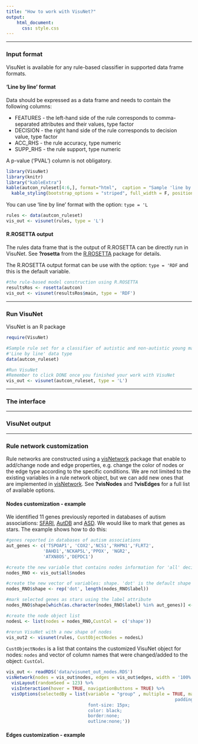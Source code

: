 ```yaml
---
title: "How to work with VisuNet?"
output:
    html_document:
      css: style.css
---
```


***

### Input format
 

VisuNet is available for any rule-based classifier in supported data frame formats.

#### 'Line by line' format

Data should be expressed as a data frame and needs to contain the following columns:

* FEATURES - the left-hand side of the rule corresponds to comma-separated attributes and their values, type factor 
* DECISION - the right hand side of the rule corresponds to decision value, type factor
* ACC_RHS - the rule accuracy, type numeric 
* SUPP_RHS - the rule support, type numeric

A p-value ('PVAL') column is not obligatory.

```r
library(VisuNet)
library(knitr)
library("kableExtra")
kable(autcon_ruleset[4:6,], format="html",  caption = "Sample 'line by line' data frame") %>%
  kable_styling(bootstrap_options = "striped", full_width = F, position = "left")
```


You can use 'line by line' format with the option:
`type = 'L`


```r
rules <- data(autcon_ruleset)
vis_out <- visunet(rules, type = 'L')
```

#### R.ROSETTA output

The rules data frame that is the output of R.ROSETTA can be directly run in VisuNet. See **?rosetta** from the [R.ROSETTA](https://github.com/komorowskilab/R.ROSETTA.git) package for details.

The R.ROSETTA output format can be use with the option:
`type = 'RDF` and this is the default variable.

```r
#the rule-based model construction using R.ROSETTA
resultsRos <- rosetta(autcon)
vis_out <- visunet(resultsRos$main, type = 'RDF')
```

***
### Run VisuNet


VisuNet is an R package 

```r
require(VisuNet)

#Sample rule set for a classifier of autistic and non-autistic young males
#'Line by line' data type
data(autcon_ruleset)

#Run VisuNet
#Remember to click DONE once you finished your work with VisuNet
vis_out <- visunet(autcon_ruleset, type = 'L')
```

***
### The interface



***
### VisuNet output



***
### Rule network customization


Rule networks are constructed using a [visNetwork](https://github.com/datastorm-open/visNetwork) package that enable to add/change node and edge properties, e.g. change the color of nodes or the edge type according to the specific conditions. We are not limited to the existing variables in a rule network object, but we can add new ones that are implemented in [visNetwork](https://github.com/datastorm-open/visNetwork). See **?visNodes** and **?visEdges** for a full list of available options.

#### Nodes customization - example

We identified 11 genes previously reported in databases of autism associations: [SFARI](https://gene.sfari.org/), [AutDB](http://autism.mindspec.org/autdb/Welcome.do) and [ASD](http://asd.princeton.edu). We would like to mark that genes as stars. The example shows how to do this:

```r
#genes reported in databases of autism associations
aut_genes <- c('TSPOAP1', 'COX2','NCS1','RHPN1','FLRT2',
              'BAHD1','NCKAP5L','PPOX', 'NGR2',
              'ATXN8OS','DEPDC1')

#create the new variable that contains nodes information for 'all' decisions
nodes_RNO <- vis_out$all$nodes

#create the new vector of variables: shape. 'dot' is the default shape of nodes
nodes_RNO$shape <- rep('dot', length(nodes_RNO$label))

#mark selected genes as stars using the label attribute 
nodes_RNO$shape[which(as.character(nodes_RNO$label) %in% aut_genes)] <- 'star'

#create the node object list
nodesL <- list(nodes = nodes_RNO,CustCol =  c('shape'))

#rerun VisuNet with a new shape of nodes
vis_out2 <- visunet(rules, CustObjectNodes = nodesL)
```

`CustObjectNodes` is a list that contains the customized VisuNet object for nodes: `nodes` and vector of column names that were changed/added to the object: `CustCol`.


```r
vis_out <- readRDS('data/visunet_out_nodes.RDS')
visNetwork(nodes = vis_out$nodes, edges = vis_out$edges, width = '100%')%>% 
  visLayout(randomSeed = 123) %>%
  visInteraction(hover = TRUE, navigationButtons = TRUE) %>%
  visOptions(selectedBy = list(variable = "group" , multiple = TRUE, main = "Select by decision", style = 'width: 200px; height: 30px;
                                                                padding-left: 80px;
                               font-size: 15px;
                               color: black;
                               border:none;
                               outline:none;'))
```
#### Edges customization - example
